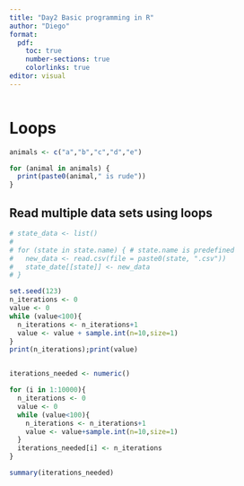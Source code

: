 ```yaml
---
title: "Day2 Basic programming in R"
author: "Diego"
format: 
  pdf:
    toc: true
    number-sections: true
    colorlinks: true
editor: visual
---
```


\newpage

```r

```

# Loops

```r
animals <- c("a","b","c","d","e")

for (animal in animals) {
  print(paste0(animal," is rude"))
}
```

## Read multiple data sets using loops

```r
# state_data <- list()
# 
# for (state in state.name) { # state.name is predefined
#   new_data <- read.csv(file = paste0(state, ".csv"))
#   state_date[[state]] <- new_data
# }
```

```r
set.seed(123)
n_iterations <- 0
value <- 0
while (value<100){
  n_iterations <- n_iterations+1
  value <- value + sample.int(n=10,size=1)
}
print(n_iterations);print(value)


iterations_needed <- numeric()

for (i in 1:10000){
  n_iterations <- 0
  value <- 0
  while (value<100){
    n_iterations <- n_iterations+1
    value <- value+sample.int(n=10,size=1)
  }
  iterations_needed[i] <- n_iterations
}

summary(iterations_needed)
```

```r

```
